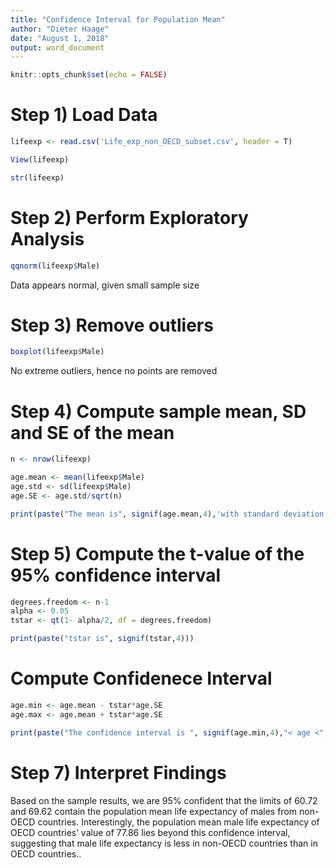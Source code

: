 ---
title: "Confidence Interval for Population Mean"
author: "Dieter Haage"
date: "August 1, 2018"
output: word_document
---

```{r setup, include=FALSE}
knitr::opts_chunk$set(echo = FALSE)
```
# Step 1) Load Data
```{r echo=FALSE}
lifeexp <- read.csv('Life_exp_non_OECD_subset.csv', header = T)

View(lifeexp)

str(lifeexp)
```

# Step 2) Perform Exploratory Analysis

```{r}
qqnorm(lifeexp$Male)

```
Data appears normal, given small sample size

# Step 3) Remove outliers

```{r}
boxplot(lifeexp$Male)
```

No extreme outliers, hence no points are removed 

# Step 4) Compute sample mean, SD and SE of the mean

```{r}
n <- nrow(lifeexp)

age.mean <- mean(lifeexp$Male)
age.std <- sd(lifeexp$Male)
age.SE <- age.std/sqrt(n)

print(paste("The mean is", signif(age.mean,4),'with standard deviation of', signif(age.std,4),"and standard error of",signif(age.SE,4)))

```

# Step 5) Compute the t-value of the 95% confidence interval
```{r}

degrees.freedom <- n-1
alpha <- 0.05
tstar <- qt(1- alpha/2, df = degrees.freedom)

print(paste("tstar is", signif(tstar,4)))


```

# Compute Confidenece Interval
```{r}
age.min <- age.mean - tstar*age.SE
age.max <- age.mean + tstar*age.SE

print(paste("The confidence interval is ", signif(age.min,4),"< age <", signif(age.max)))


```

# Step 7) Interpret Findings

Based on the sample results, we are 95% confident that the limits of 60.72 and 69.62 contain the population mean life expectancy of males from non-OECD countries. Interestingly, the population mean male life expectancy of OECD countries' value of 77.86 lies beyond this confidence interval, suggesting that male life expectancy is less in non-OECD countries than in OECD countries..

 

